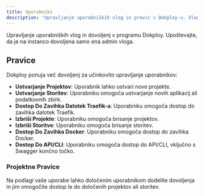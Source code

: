```yaml
---
title: Uporabniki
description: 'Upravljanje uporabniških vlog in pravic v Dokploy-u. Vloga admin je omejena z eno na instanco.'
---
```


Upravljanje uporabniških vlog in dovoljenj v programu Dokploy. Upoštevajte, da je na instanco dovoljena samo ena admin vloga.

## Pravice

Dokploy ponuja več dovoljenj za učinkovito upravljanje uporabnikov:

- **Ustvarjanje Projektov**: Uporabnik lahko ustvari nove projekte.
- **Ustvarjanje Storitev**: Uporabniku omogoča ustvarjanje novih aplikacij ali podatkovnih zbirk.
- **Dostop Do Zavihka Datotek Traefik-a**: Uporabniku omogoča dostop do zavihka datotek Traefik.
- **Izbriši Projekte**: Uporabniku omogoča brisanje projektov.
- **Izbriši Storitve**: Uporabniku omogoča brisanje storitev.
- **Dostop Do Zavihka Docker**: Uporabniku omogoča dostop do zavihka Docker.
- **Dostop Do API/CLI**: Uporabniku omogoča dostop do API/CLI, vključno s Swagger končno točko.


### Projektne Pravice

Na podlagi vaše uporabe lahko določenim uporabnikom dodelite dovoljenja in jim omogočite dostop le do določenih projektov ali storitev.
